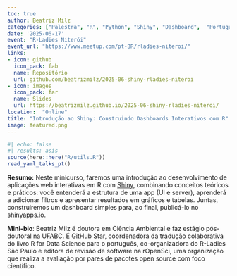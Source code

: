 ```yaml
---
toc: true
author: Beatriz Milz
categories: ["Palestra", "R", "Python", "Shiny", "Dashboard",  "Português"]
date: '2025-06-17'
event: "R-Ladies Niterói"
event_url: "https://www.meetup.com/pt-BR/rladies-niteroi/"
links:
- icon: github
  icon_pack: fab
  name: Repositório
  url: github.com/beatrizmilz/2025-06-shiny-rladies-niteroi
- icon: images
  icon_pack: far
  name: Slides
  url: https://beatrizmilz.github.io/2025-06-shiny-rladies-niteroi/
location:  "Online"
title: "Introdução ao Shiny: Construindo Dashboards Interativos com R"
image: featured.png
---
```


```r
#| echo: false
#| results: asis
source(here::here("R/utils.R"))
read_yaml_talks_pt()
```

**Resumo:** Neste minicurso, faremos uma introdução ao desenvolvimento de aplicações web interativas em R com [Shiny](https://shiny.posit.co/), combinando conceitos teóricos e práticos: você entenderá a estrutura de uma app (UI e server), aprenderá a adicionar filtros e apresentar resultados em gráficos e tabelas. Juntas, construiremos um dashboard simples para, ao final, publicá-lo no [shinyapps.io](https://shinyapps.io).

**Mini-bio**: Beatriz Milz é doutora em Ciência Ambiental e faz estágio pós-doutoral na UFABC. É GitHub Star, coordenadora da tradução colaborativa do livro R for Data Science para o português, co-organizadora do R-Ladies São Paulo e editora de revisão de software na rOpenSci, uma organização que realiza a avaliação por pares de pacotes open source com foco científico.
